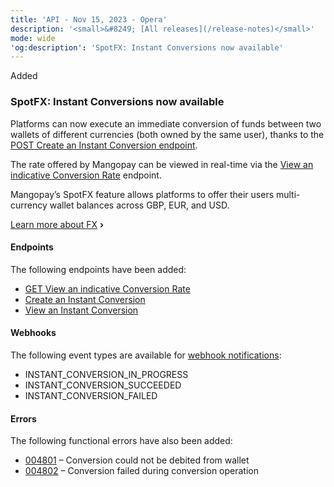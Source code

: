 ```yaml
---
title: 'API - Nov 15, 2023 - Opera'  
description: '<small>&#8249; [All releases](/release-notes)</small>'  
mode: wide  
'og:description': 'SpotFX: Instant Conversions now available'  
---
```

  
  <div class="pill pill-green rn-pill">Added</div> 
  
### SpotFX: Instant Conversions now available  

Platforms can now execute an immediate conversion of funds between two wallets of different currencies (both owned by the same user), thanks to the <a href="/api-reference/conversions/create-instant-conversion">POST Create an Instant Conversion endpoint</a>.   

The rate offered by Mangopay can be viewed in real-time via the <a href="/api-reference/conversion-rates/view-conversion-rate">View an indicative Conversion Rate</a> endpoint.   

Mangopay’s SpotFX feature allows platforms to offer their users multi-currency wallet balances across GBP, EUR, and USD.   

<a href="/guides/fx" class="btn Secondary normal">Learn more about FX</a> **&#8250;**

#### Endpoints  

The following endpoints have been added:   
- <a href="/api-reference/conversion-rates/view-conversion-rate">GET View an indicative Conversion Rate</a>
- <a href="/api-reference/conversions/create-instant-conversion">Create an Instant Conversion</a>
- <a href="/api-reference/conversions/view-conversion">View an Instant Conversion</a>

#### Webhooks  

The following event types are available for <a href="/webhooks">webhook notifications</a>:  
- INSTANT_CONVERSION_IN_PROGRESS  
- INSTANT_CONVERSION_SUCCEEDED  
- INSTANT_CONVERSION_FAILED  

#### Errors  

The following functional errors have also been added:  
- <a href="/errors/codes/004801">004801</a> – Conversion could not be debited from wallet  
- <a href="/errors/codes/004802">004802</a> – Conversion failed during conversion operation